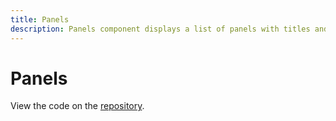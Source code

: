 ```yaml
---
title: Panels
description: Panels component displays a list of panels with titles and content.
---
```


# Panels

<Container>
  <Panels
    panels={[
      { title: 'Panel 1', content: 'Content for Panel 1' },
      { title: 'Panel 2', content: 'Content for Panel 2' },
      { title: 'Panel 3', content: 'Content for Panel 3' },
    ]}
  />
</Container>

View the code on the <a className='underline' target="_blank" rel="noreferrer" href="https://github.com/arnaudmanaranche/enaut.dev/tree/main/src/components/crafts/Panels">repository</a>.
